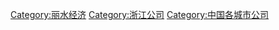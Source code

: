 [[Category:丽水经济|Category:丽水经济]]
[[Category:浙江公司|Category:浙江公司]]
[[Category:中国各城市公司|Category:中国各城市公司]]